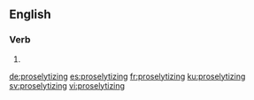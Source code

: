 ==English==

===Verb===
{{head|en|present participle}}

# {{present participle of|proselytize|lang=en|nocat=1}}

[[de:proselytizing]]
[[es:proselytizing]]
[[fr:proselytizing]]
[[ku:proselytizing]]
[[sv:proselytizing]]
[[vi:proselytizing]]
